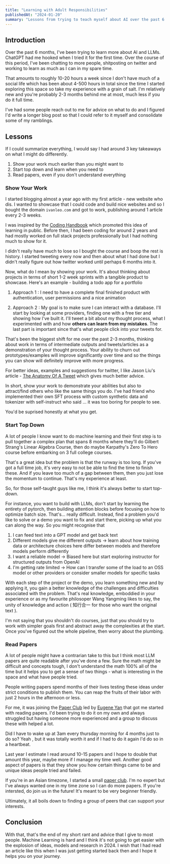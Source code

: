 ```yaml
---
title: "Learning with Adult Responsibilities"
publishedAt: "2024-01-20"
summary: "Lessons from trying to teach myself about AI over the past 6 months"
---
```


## Introduction

Over the past 6 months, I've been trying to learn more about AI and LLMs. ChatGPT had me hooked when I tried it for the first time. Over the course of this period, I've been chatting to more people, shitposting on twitter and working to learn as much as I can in my spare time.

That amounts to roughly 10-20 hours a week since I don't have much of a social life which has been about 4-500 hours in total since the time I started exploring this space so take my experience with a grain of salt. I'm relatively new and you're probably 2-3 months behind me at most, much less if you do it full time.

I've had some people reach out to me for advice on what to do and I figured I'd write a longer blog post so that I could refer to it myself and consolidate some of my ramblings.

## Lessons

If I could summarize everything, I would say I had around 3 key takeaways on what I might do differently.

1. Show your work much earlier than you might want to
2. Start top down and learn when you need to
3. Read papers, even if you don't understand everything

### Show Your Work

I started blogging almost a year ago with my first article - new website who dis. I wanted to showcase that I could code and build nice websites and so I bought the domain `ivanleo.com` and got to work, publishing around 1 article every 2-3 weeks.

I was inspired by the [Coding Handbook](https://learninpublic.org/) which promoted this idea of learning in public. Before then, I had been coding for around 2 years and had mostly worked on full stack projects professionally but I had nothing much to show for it.

I didn't really have much to lose so I bought the course and boop the rest is history. I started tweeting every now and then about what I had done but I didn't really figure out how twitter worked until perhaps 6 months into it.

Now, what do I mean by showing your work. It's about thinking about projects in terms of short 1-2 week sprints with a tangible product to showcase. Here's an example - building a todo app for a portfolio

1. Approach 1 : I need to have a complete final finished product with authentication, user permissions and a nice animation

2. Approach 2 : My goal is to make sure I can interact with a database. I'll start by looking at some providers, finding one with a free tier and showing how I've built it. I'll tweet a bit about my thought process, what I experimented with and how **others can learn from my mistakes**. The last part is important since that's what people click into your tweets for.

That's been the biggest shift for me over the past 2-3 months, thinking about work in terms of intermediate outputs and tweets/articles as a demonstration of your thought process. Your ability to churn out prototypes/examples will improve significantly over time and so the things you can show will definitely improve with more progress.

For better ideas, examples and suggestions for twitter, I like Jason Liu's article - [The Anatomy Of A Tweet](https://jxnl.github.io/blog/writing/2024/01/11/anatomy-of-a-tweet/) which gives much better advice.

In short, show your work to demonstrate your abilities but also to attract/find others who like the same things you do. I've had friend who implemented their own SFT process with custom synthetic data and tokenizer with self-instruct who said ... it was too boring for people to see.

You'd be suprised honestly at what you get.

### Start Top Down

A lot of people I know want to do machine learning and their first step is to pull together a complex plan that spans 8 months where they'll do Gilbert Strang's Linear Algebra Course, then do maybe Karpathy's Zero To Hero course before embarking on 3 full college courses.

That's a great idea but the problem is that the runway is too long. If you've got a full time job, it's very easy to not be able to find the time to finish these. And if you leave too much of a gap between them, then you just lose the momentum to continue. That's my experience at least.

So, for those self-taught guys like me, I think it's always better to start top-down.

For instance, you want to build with LLMs, don't start by learning the entirety of pytorch, then building attention blocks before focusing on how to optimize batch size. That's... really difficult. Instead, find a problem you'd like to solve or a demo you want to fix and start there, picking up what you can along the way. So you might recognise that

1. I can feed text into a GPT model and get back text
2. Different models give me different outputs -> learn about how training data or architecture choices here differ between models and therefore models perform differently
3. I want a reliable model -> Biased here but start exploring instructor for structured outputs from OpenAI
4. I'm getting rate limited -> How can I transfer some of the load to an OSS model or other providers or consider smaller models for specific tasks

With each step of the project or the demo, you learn something new and by applying it, you gain a better knowledge of the challenges and difficulties associated with the problem. That's real knowledge, emboddied in your experience or as my favourite philosoper Wang Yangming likes to say, the unity of knowledge and action ( 知行合一 for those who want the original text ).

I'm not saying that you shouldn't do courses, just that you should try to work with simpler goals first and abstract away the complexities at the start. Once you've figured out the whole pipeline, then worry about the plumbing.

### Read Papers

A lot of people might have a contrarian take to this but I think most LLM papers are quite readable after you've done a few. Sure the math might be difficult and concepts tough, I don't understand the math 100% all of the time but it helps you to get a sense of two things - what is interesting in the space and what have people tried.

People writing papers spend months of their lives testing these ideas under strict conditions to publish them. You can reap the fruits of their labor with just 2 hours in the afternoon or less.

For me, it was joining the [Paper Club](https://lu.ma/llm-paper-club) led by [Eugene Yan](https://twitter.com/eugeneyan) that got me started with reading papers. I'd been trying to do it on my own and always struggled but having someone more experienced and a group to discuss these with helped a lot.

Did I have to wake up at 3am every thursday morning for 4 months just to do so? Yeah , but it was totally worth it and if I had to do it again I'd do so in a heartbeat.

Last year I estimate I read around 10-15 papers and I hope to double that amount this year, maybe more if I manage my time well. Another good aspect of papers is that they show you how certain things came to be and unique ideas people tried and failed.

If you're in an Asian timezone, I started a small [paper club](https://lu.ma/llm-paper-asia). I'm no expert but I've always wanted one in my time zone so I can do more papers. If you're intersted, do join us in the future! It's meant to be very beginner friendly.

Ultimately, it all boils down to finding a group of peers that can support your interests.

## Conclusion

With that, that's the end of my short rant and advice that I give to most people. Machine Learning is hard and I think it's not going to get easier with the explosion of ideas, models and research in 2024. I wish that I had read an article like this when I was just getting started back then and I hope it helps you on your journey.
